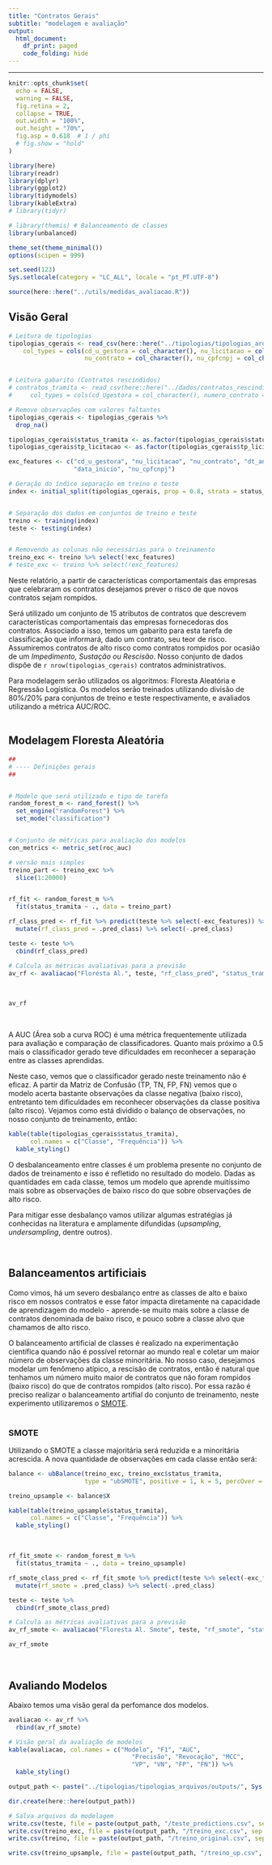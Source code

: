 ```yaml
---
title: "Contratos Gerais"
subtitle: "modelagem e avaliação"
output:
  html_document:
    df_print: paged
    code_folding: hide
---
```


--------

```r
knitr::opts_chunk$set(
  echo = FALSE,
  warning = FALSE,
  fig.retina = 2,
  collapse = TRUE,
  out.width = "100%",
  out.height = "70%",
  fig.asp = 0.618  # 1 / phi
  # fig.show = "hold"
)
```

```r
library(here)
library(readr)
library(dplyr)
library(ggplot2)
library(tidymodels)
library(kableExtra)
# library(tidyr)

# library(themis) # Balanceamento de classes
library(unbalanced)

theme_set(theme_minimal())
options(scipen = 999)

set.seed(123)
Sys.setlocale(category = "LC_ALL", locale = "pt_PT.UTF-8")
```

```r
source(here::here("../utils/medidas_avaliacao.R"))
```


## Visão Geral

```r
# Leitura de tipologias
tipologias_cgerais <- read_csv(here::here("../tipologias/tipologias_arquivos/tipologias_final_contratos_gerais20200718.csv"), 
    col_types = cols(cd_u_gestora = col_character(), nu_licitacao = col_character(), 
                     nu_contrato = col_character(), nu_cpfcnpj = col_character()))


# Leitura gabarito (Contratos rescindidos)
# contratos_tramita <- read_csv(here::here("../dados/contratos_rescindidos_2018/contratos_tramita_tratado.csv"), 
#     col_types = cols(cd_Ugestora = col_character(), numero_contrato = col_character(), nu_CPFCNPJ = col_character()))

# Remove observações com valores faltantes
tipologias_cgerais <- tipologias_cgerais %>% 
  drop_na()

tipologias_cgerais$status_tramita <- as.factor(tipologias_cgerais$status_tramita)
tipologias_cgerais$tp_licitacao <- as.factor(tipologias_cgerais$tp_licitacao)
```


```r
exc_features <- c("cd_u_gestora", "nu_licitacao", "nu_contrato", "dt_ano",
                  "data_inicio", "nu_cpfcnpj")
```


```r
# Geração do índice separação em treino e teste
index <- initial_split(tipologias_cgerais, prop = 0.8, strata = status_tramita)


# Separação dos dados em conjuntos de treino e teste
treino <- training(index)
teste <- testing(index)


# Removendo as colunas não necessárias para o treinamento
treino_exc <- treino %>% select(!exc_features)
# teste_exc <- treino %>% select(!exc_features)
```




Neste relatório, a partir de características comportamentais das empresas que celebraram os contratos desejamos prever o risco de que novos contratos sejam rompidos. <br>

Será utilizado um conjunto de 15 atributos de contratos que descrevem características comportamentais das empresas fornecedoras dos contratos. Associado a isso, temos um gabarito para esta tarefa de classificação que informará, dado um contrato, seu teor de risco. Assumiremos contratos de alto risco como contratos rompidos por ocasião de um *Impedimento, Sustação ou Rescisão*. Nosso conjunto de dados dispõe de `r nrow(tipologias_cgerais)` contratos administrativos.  <br>


Para modelagem serão utilizados os algoritmos: Floresta Aleatória e Regressão Logística. Os modelos serão treinados utilizando divisão de 80%/20% para conjuntos de treino e teste respectivamente, e avaliados utilizando a métrica AUC/ROC. <br><br>



## Modelagem Floresta Aleatória


```r
## 
# ---- Definições gerais
##


# Modelo que será utilizado e tipo de tarefa
random_forest_m <- rand_forest() %>% 
  set_engine("randomForest") %>% 
  set_mode("classification") 


# Conjunto de métricas para avaliação dos modelos
con_metrics <- metric_set(roc_auc)
```


```r

# versão mais simples
treino_part <- treino_exc %>% 
  slice(1:20000)


rf_fit <- random_forest_m %>% 
  fit(status_tramita ~ ., data = treino_part)

rf_class_pred <- rf_fit %>% predict(teste %>% select(-exc_features)) %>% 
  mutate(rf_class_pred = .pred_class) %>% select(-.pred_class)

teste <- teste %>% 
  cbind(rf_class_pred)

# Calcula as métricas avaliativas para a previsão
av_rf <- avaliacao("Floresta Al.", teste, "rf_class_pred", "status_tramita")
```
<br>
```r
av_rf
```


<br>

A AUC (Área sob a curva ROC) é uma métrica frequentemente utilizada para avaliação e comparação de classificadores. Quanto mais próximo a 0.5 mais o classificador gerado teve dificuldades em reconhecer a separação entre as classes aprendidas. <br>

Neste caso, vemos que o classificador gerado neste treinamento não é eficaz. A partir da Matriz de Confusão (TP, TN, FP, FN) vemos que o modelo acerta bastante observações da classe negativa (baixo risco), entretanto tem dificuldades em reconhecer observações da classe positiva (alto risco). Vejamos como está dividido o balanço de observações, no nosso conjunto de treinamento, então: <br>


```r
kable(table(tipologias_cgerais$status_tramita),
      col.names = c("Classe", "Frequência")) %>% 
  kable_styling()
```

O desbalanceamento entre classes é um problema presente no conjunto de dados de treinamento e isso é refletido no resultado do modelo. Dadas as quantidades em cada classe, temos um modelo que aprende muitíssimo mais sobre as observações de baixo risco do que sobre observações de alto risco. <br>

Para mitigar esse desbalanço vamos utilizar algumas estratégias já conhecidas na literatura e amplamente difundidas (*upsampling*, *undersampling*, dentre outros). <br>

<br>



## Balanceamentos artificiais

Como vimos, há um severo desbalanço entre as classes de alto e baixo risco em nossos contratos e esse fator impacta diretamente na capacidade de aprendizagem do modelo - aprende-se muito mais sobre a classe de contratos denominada de baixo risco, e pouco sobre a classe alvo que chamamos de alto risco. <br>

O balanceamento artificial de classes é realizado na experimentação científica quando não é possível retornar ao mundo real e coletar um maior número de observações da classe minoritária. No nosso caso, desejamos modelar um fenômeno atípico, a rescisão de contratos, então é natural que tenhamos um número muito maior de contratos que não foram rompidos (baixo risco) do que de contratos rompidos (alto risco). Por essa razão é preciso realizar o balanceamento artifial do conjunto de treinamento, neste experimento utilizaremos o [SMOTE](https://arxiv.org/pdf/1106.1813.pdf).<br><br>


### SMOTE


Utilizando o SMOTE a classe majoritária será reduzida e a minoritária acrescida. A nova quantidade de observações em cada classe então será: <br>


```r
balance <- ubBalance(treino_exc, treino_exc$status_tramita, 
                     type = "ubSMOTE", positive = 1, k = 5, percOver = 1000, verbose = TRUE)

treino_upsample <- balance$X
```

```r
kable(table(treino_upsample$status_tramita),
      col.names = c("Classe", "Frequência")) %>% 
  kable_styling()
```
<br>

```r
rf_fit_smote <- random_forest_m %>% 
  fit(status_tramita ~ ., data = treino_upsample)

rf_smote_class_pred <- rf_fit_smote %>% predict(teste %>% select(-exc_features)) %>% 
  mutate(rf_smote = .pred_class) %>% select(-.pred_class)

teste <- teste %>% 
  cbind(rf_smote_class_pred)

# Calcula as métricas avaliativas para a previsão
av_rf_smote <- avaliacao("Floresta Al. Smote", teste, "rf_smote", "status_tramita")
```
```r
av_rf_smote
```

<br>



## Avaliando Modelos

Abaixo temos uma visão geral da perfomance dos modelos. <br>

```r
avaliacao <- av_rf %>% 
  rbind(av_rf_smote)
```

```r
# Visão geral da avaliação de modelos
kable(avaliacao, col.names = c("Modelo", "F1", "AUC", 
                                  "Precisão", "Revocação", "MCC",
                                  "VP", "VN", "FP", "FN")) %>% 
  kable_styling()
```









```r
output_path <- paste("../tipologias/tipologias_arquivos/outputs/", Sys.Date(), sep = "")

dir.create(here::here(output_path))

# Salva arquivos da modelagem
write.csv(teste, file = paste(output_path, "/teste_predictions.csv", sep = ""), row.names = FALSE)
write.csv(treino_exc, file = paste(output_path, "/treino_exc.csv", sep = ""), row.names = FALSE)
write.csv(treino, file = paste(output_path, "/treino_original.csv", sep = ""), row.names = FALSE)

write.csv(treino_upsample, file = paste(output_path, "/treino_up.csv", sep = ""), row.names = FALSE)
```
